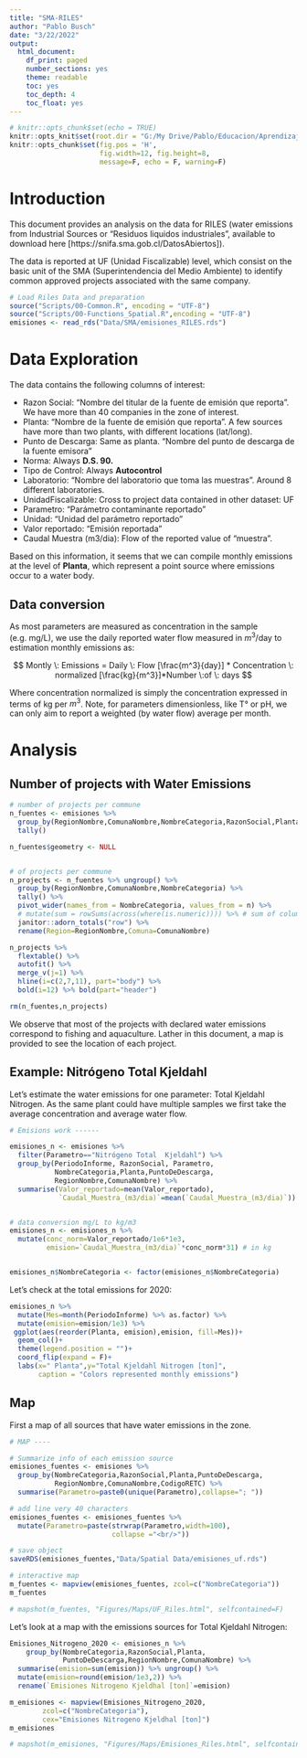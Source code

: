 ```yaml
---
title: "SMA-RILES"
author: "Pablo Busch"
date: "3/22/2022"
output:
  html_document:
    df_print: paged
    number_sections: yes
    theme: readable
    toc: yes
    toc_depth: 4
    toc_float: yes
---
```


```r
# knitr::opts_chunk$set(echo = TRUE)
knitr::opts_knit$set(root.dir = "G:/My Drive/Pablo/Educacion/Aprendizaje Continuo/Codigos utiles/R/Proyectos R/Chile-Lagos-Limpios")
knitr::opts_chunk$set(fig.pos = 'H', 
                      fig.width=12, fig.height=8,
                      message=F, echo = F, warning=F)
```

# Introduction

This document provides an analysis on the data for RILES (water emissions from Industrial Sources or "Residuos liquidos industriales", available to download here [https://snifa.sma.gob.cl/DatosAbiertos]). \newline

The data is reported at UF (Unidad Fiscalizable) level, which consist on the basic unit of the SMA (Superintendencia del Medio Ambiente) to identify common approved projects associated with the same company.


```r
# Load Riles Data and preparation
source("Scripts/00-Common.R", encoding = "UTF-8")
source("Scripts/00-Functions_Spatial.R",encoding = "UTF-8")
emisiones <- read_rds("Data/SMA/emisiones_RILES.rds") 
```

# Data Exploration

The data contains the following columns of interest:

- Razon Social: "Nombre del titular de la fuente de emisión que reporta". We have more than 40 companies in the zone of interest.
- Planta: "Nombre de la fuente de emisión que reporta". A few sources have more than two plants, with different locations (lat/long).
- Punto de Descarga: Same as planta. "Nombre del punto de descarga de la fuente emisora"
- Norma: Always **D.S. 90.**
- Tipo de Control: Always **Autocontrol**
- Laboratorio: "Nombre del laboratorio que toma las muestras". Around 8 different laboratories.
- UnidadFiscalizable: Cross to project data contained in other dataset: UF
- Parametro: "Parámetro contaminante reportado"
- Unidad: "Unidad del parámetro reportado"
- Valor reportado: "Emisión reportada"
- Caudal Muestra (m3/dia): Flow of the reported value of "muestra".

Based on this information, it seems that we can compile monthly emissions at the level of **Planta**, which represent a point source where emissions occur to a water body. \newline

## Data conversion

As most parameters are measured as concentration in the sample (e.g. mg/L), we use the daily reported water flow measured in $m^3$/day to estimation monthly emissions as:

$$
Montly \: Emissions = Daily \: Flow [\frac{m^3}{day}] * Concentration \: normalized [\frac{kg}{m^3}]*Number \:of \: days 
$$

Where concentration normalized is simply the concentration expressed in terms of kg per $m^3$. Note, for parameters dimensionless, like T° or pH, we can only aim to report a weighted (by water flow) average per month.

# Analysis

## Number of projects with Water Emissions 

```r

# number of projects per commune
n_fuentes <- emisiones %>% 
  group_by(RegionNombre,ComunaNombre,NombreCategoria,RazonSocial,Planta) %>% 
  tally()

n_fuentes$geometry <- NULL


# of projects per commune
n_projects <- n_fuentes %>% ungroup() %>% 
  group_by(RegionNombre,ComunaNombre,NombreCategoria) %>% 
  tally() %>% 
  pivot_wider(names_from = NombreCategoria, values_from = n) %>% 
  # mutate(sum = rowSums(across(where(is.numeric)))) %>% # sum of columns: Total
  janitor::adorn_totals("row") %>% 
  rename(Region=RegionNombre,Comuna=ComunaNombre)

n_projects %>% 
  flextable() %>% 
  autofit() %>% 
  merge_v(j=1) %>% 
  hline(i=c(2,7,11), part="body") %>% 
  bold(i=12) %>% bold(part="header")

rm(n_fuentes,n_projects)
```

We observe that most of the projects with declared water emissions correspond to fishing and aquaculture. Lather in this document, a map is provided to see the location of each project.


## Example: Nitrógeno Total  Kjeldahl

Let's estimate the water emissions for one parameter: Total Kjeldahl Nitrogen. As the same plant could have multiple samples we first take the average concentration and average water flow.

```r
# Emisions work ------

emisiones_n <- emisiones %>% 
  filter(Parametro=="Nitrógeno Total  Kjeldahl") %>% 
  group_by(PeriodoInforme, RazonSocial, Parametro,
           NombreCategoria,Planta,PuntoDeDescarga,
           RegionNombre,ComunaNombre) %>% 
  summarise(Valor_reportado=mean(Valor_reportado),
            `Caudal_Muestra_(m3/dia)`=mean(`Caudal_Muestra_(m3/dia)`)) %>% ungroup()


# data conversion mg/L to kg/m3
emisiones_n <- emisiones_n %>% 
  mutate(conc_norm=Valor_reportado/1e6*1e3,
         emision=`Caudal_Muestra_(m3/dia)`*conc_norm*31) # in kg


emisiones_n$NombreCategoria <- factor(emisiones_n$NombreCategoria)
```

Let's check at the total emissions for 2020:

```r
emisiones_n %>%
  mutate(Mes=month(PeriodoInforme) %>% as.factor) %>% 
  mutate(emision=emision/1e3) %>% 
 ggplot(aes(reorder(Planta, emision),emision, fill=Mes))+
  geom_col()+
  theme(legend.position = "")+
  coord_flip(expand = F)+
  labs(x=" Planta",y="Total Kjeldahl Nitrogen [ton]",
       caption = "Colors represented monthly emissions")
```


## Map

First a map of all sources that have water emissions in the zone.

```r
# MAP ----

# Summarize info of each emission source
emisiones_fuentes <- emisiones %>% 
  group_by(NombreCategoria,RazonSocial,Planta,PuntoDeDescarga,
           RegionNombre,ComunaNombre,CodigoRETC) %>% 
  summarise(Parametro=paste0(unique(Parametro),collapse="; "))

# add line very 40 characters
emisiones_fuentes <- emisiones_fuentes %>% 
  mutate(Parametro=paste(strwrap(Parametro,width=100),
                         collapse ="<br/>"))

# save object
saveRDS(emisiones_fuentes,"Data/Spatial Data/emisiones_uf.rds")

# interactive map
m_fuentes <- mapview(emisiones_fuentes, zcol=c("NombreCategoria"))
m_fuentes

# mapshot(m_fuentes, "Figures/Maps/UF_Riles.html", selfcontained=F)

```

Let's look at a map with the emissions sources for Total Kjeldahl Nitrogen:

```r
Emisiones_Nitrogeno_2020 <- emisiones_n %>% 
    group_by(NombreCategoria,RazonSocial,Planta,
             PuntoDeDescarga,RegionNombre,ComunaNombre) %>% 
  summarise(emision=sum(emision)) %>% ungroup() %>% 
  mutate(emision=round(emision/1e3,2)) %>% 
  rename(`Emisiones Nitrogeno Kjeldhal [ton]`=emision)

m_emisiones <- mapview(Emisiones_Nitrogeno_2020, 
        zcol=c("NombreCategoria"),
        cex="Emisiones Nitrogeno Kjeldhal [ton]")
m_emisiones

# mapshot(m_emisiones, "Figures/Maps/Emisiones_Riles.html", selfcontained=F)

```




